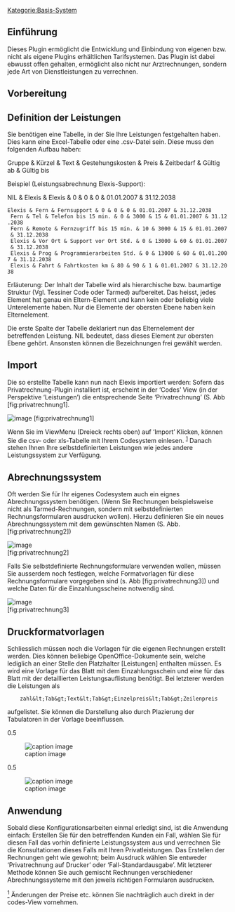 [[Kategorie:Basis-System]]
== Einführung ==

Dieses Plugin ermöglicht die Entwicklung und Einbindung von eigenen bzw. nicht als eigene Plugins erhältlichen Tarifsystemen. Das Plugin ist dabei ebwusst offen gehalten, ermöglicht also nicht nur Arztrechnungen, sondern jede Art von Dienstleistungen zu verrechnen.

== Vorbereitung ==

== Definition der Leistungen ==

Sie benötigen eine Tabelle, in der Sie Ihre Leistungen festgehalten haben. Dies kann eine Excel-Tabelle oder eine .csv-Datei sein. Diese muss den folgenden Aufbau haben:

; Gruppe &amp; Kürzel &amp; Text &amp; Gestehungskosten &amp; Preis &amp; Zeitbedarf &amp; Gültig ab &amp; Gültig bis

Beispiel (Leistungsabrechnung Elexis-Support):

; NIL &amp; Elexis &amp; Elexis &amp; 0 &amp; 0 &amp; 0 &amp; 01.01.2007 &amp; 31.12.2038<br />
 Elexis &amp; Fern &amp; Fernsupport &amp; 0 &amp; 0 &amp; 0 &amp; 01.01.2007 &amp; 31.12.2038<br />
 Fern &amp; Tel &amp; Telefon bis 15 min. &amp; 0 &amp; 3000 &amp; 15 &amp; 01.01.2007 &amp; 31.12.2038<br />
 Fern &amp; Remote &amp; Fernzugriff bis 15 min. &amp; 10 &amp; 3000 &amp; 15 &amp; 01.01.2007 &amp; 31.12.2038<br />
 Elexis &amp; Vor Ort &amp; Support vor Ort Std. &amp; 0 &amp; 13000 &amp; 60 &amp; 01.01.2007 &amp; 31.12.2038<br />
 Elexis &amp; Prog &amp; Programmierarbeiten Std. &amp; 0 &amp; 13000 &amp; 60 &amp; 01.01.2007 &amp; 31.12.2038<br />
 Elexis &amp; Fahrt &amp; Fahrtkosten km &amp; 80 &amp; 90 &amp; 1 &amp; 01.01.2007 &amp; 31.12.2038

Erläuterung: Der Inhalt der Tabelle wird als hierarchische bzw. baumartige Struktur (Vgl. Tessiner Code oder Tarmed) aufbereitet. Das heisst, jedes Element hat genau ein Eltern-Element und kann kein oder beliebig viele Unterelemente haben. Nur die Elemente der obersten Ebene haben kein Elternelement.

Die erste Spalte der Tabelle deklariert nun das Elternelement der betreffenden Leistung. NIL bedeutet, dass dieses Element zur obersten Ebene gehört. Ansonsten können die Bezeichnungen frei gewählt werden.

== Import ==

Die so erstellte Tabelle kann nun nach Elexis importiert werden: Sofern das Privatrechnung-Plugin installiert ist, erscheint in der ‘Codes’ View (in der Perspektive ‘Leistungen’) die entsprechende Seite ‘Privatrechnung’ (S. Abb [fig:privatrechnung1].

[[File:Ch.elexis.privatrechnung/privatrechnung1.png|image]] [fig:privatrechnung1]

Wenn Sie im ViewMenu (Dreieck rechts oben) auf ‘Import’ Klicken, können Sie die csv- oder xls-Tabelle mit Ihrem Codesystem einlesen. <sup>[[#fn1|1]]</sup> Danach stehen Ihnen Ihre selbstdefinierten Leistungen wie jedes andere Leistungssystem zur Verfügung.

== Abrechnungssystem ==

Oft werden Sie für Ihr eigenes Codesystem auch ein eignes Abrechnungssystem benötigen. (Wenn Sie Rechnungen beispielsweise nicht als Tarmed-Rechnungen, sondern mit selbstdefinierten Rechnungsformularen ausdrucken wollen). Hierzu definieren Sie ein neues Abrechnungssystem mit dem gewünschten Namen (S. Abb. [fig:privatrechnung2])

[[File:Ch.elexis.privatrechnung/privatrechnung2.png|image]]<br />
 [fig:privatrechnung2]

Falls Sie selbstdefinierte Rechnungsformulare verwenden wollen, müssen Sie ausserdem noch festlegen, welche Formatvorlagen für diese Rechnungsformulare vorgegeben sind (s. Abb [fig:privatrechnung3]) und welche Daten für die Einzahlungsscheine notwendig sind.

[[File:Ch.elexis.privatrechnung/privatrechnung3.png|image]]<br />
 [fig:privatrechnung3]

== Druckformatvorlagen ==

Schliesslich müssen noch die Vorlagen für die eigenen Rechnungen erstellt werden. Dies können beliebige OpenOffice-Dokumente sein, welche lediglich an einer Stelle den Platzhalter [Leistungen] enthalten müssen. Es wird eine Vorlage für das Blatt mit dem Einzahlungsschein und eine für das Blatt mit der detaillierten Leistungsauflistung benötigt. Bei letzterer werden die Leistungen als

<pre>    zahl&lt;Tab&gt;Text&lt;Tab&gt;Einzelpreis&lt;Tab&gt;Zeilenpreis</pre>
aufgelistet. Sie können die Darstellung also durch Plazierung der Tabulatoren in der Vorlage beeinflussen.

0.5

[[File:Ch.elexis.privatrechnung/privatrechnung5.png|frame|none|alt=image|caption image]]

0.5

[[File:Ch.elexis.privatrechnung/privatrechnung6.png|frame|none|alt=image|caption image]]

== Anwendung ==

Sobald diese Konfigurationsarbeiten einmal erledigt sind, ist die Anwendung einfach: Erstellen Sie für den betreffenden Kunden ein Fall, wählen Sie für diesen Fall das vorhin definierte Leistungssystem aus und verrechnen Sie die Konsultationen dieses Falls mit Ihren Privatleistungen. Das Erstellen der Rechnungen geht wie gewohnt; beim Ausdruck wählen Sie entweder ‘Privatrechnung auf Drucker’ oder ‘Fall-Standardausgabe’. Mit letzterer Methode können Sie auch gemischt Rechnungen verschiedener Abrechnungssysteme mit den jeweils richtigen Formularen ausdrucken.

[[#fnr1|<sup>1</sup>]] Änderungen der Preise etc. können Sie nachträglich auch direkt in der codes-View vornehmen.



{{PluginInfo
|plugin=ch.elexis.privatrechnung
| eingelesen=von /elexis-base/ch.elexis.privatrechnung/doc/ch.elexis.privatrechnung.tex am 25.03.2013
| name=Privatrechnung v1
| description=Einbindung eines Privattarifs in Elexis
| category=feature
| license=EPL
| first_commit_date=2007-07-14
| first_commit_author=rgw_ch
| responsible=weirich@elexis.ch
| type=Basis-System


}}